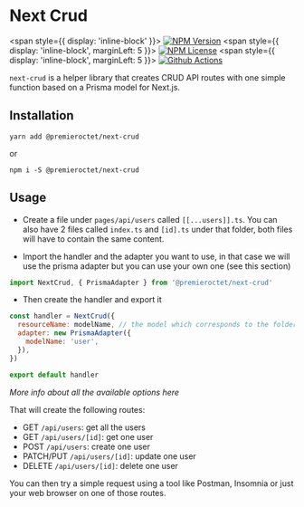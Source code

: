 
# Next Crud

<span style={{ display: 'inline-block' }}>
  [![NPM
  Version](https://img.shields.io/npm/v/@premieroctet/next-crud/latest)]()
</span>
<span style={{ display: 'inline-block', marginLeft: 5 }}>
  [![NPM
  License](https://img.shields.io/npm/l/all-contributors.svg?style=flat)](https://github.com/tterb/hyde/blob/master/LICENSE)
</span>
<span style={{ display: 'inline-block', marginLeft: 5 }}>
  [![Github
  Actions](https://github.com/premieroctet/next-crud/workflows/next-crud/badge.svg)]()
</span>

`next-crud` is a helper library that creates CRUD API routes with one simple function based on a Prisma model for Next.js.

## Installation

`yarn add @premieroctet/next-crud`

or

`npm i -S @premieroctet/next-crud`

## Usage

- Create a file under `pages/api/users` called `[[...users]].ts`. You can also have 2 files called `index.ts` and `[id].ts` under that folder, both files will have to contain the same content.

- Import the handler and the adapter you want to use, in that case we will use the prisma adapter but you can use your own one (see <Link href="/api-docs/adapters">this section</Link>)

```javascript
import NextCrud, { PrismaAdapter } from '@premieroctet/next-crud'
```

- Then create the handler and export it

```javascript
const handler = NextCrud({
  resourceName: modelName, // the model which corresponds to the folder name
  adapter: new PrismaAdapter({
    modelName: 'user',
  }),
})

export default handler
```

_More info about all the available options <Link href="/api-docs/options">here</Link>_

That will create the following routes:

- GET `/api/users`: get all the users
- GET `/api/users/[id]`: get one user
- POST `/api/users`: create one user
- PATCH/PUT `/api/users/[id]`: update one user
- DELETE `/api/users/[id]`: delete one user

You can then try a simple request using a tool like Postman, Insomnia or just your web browser on one of those routes.
